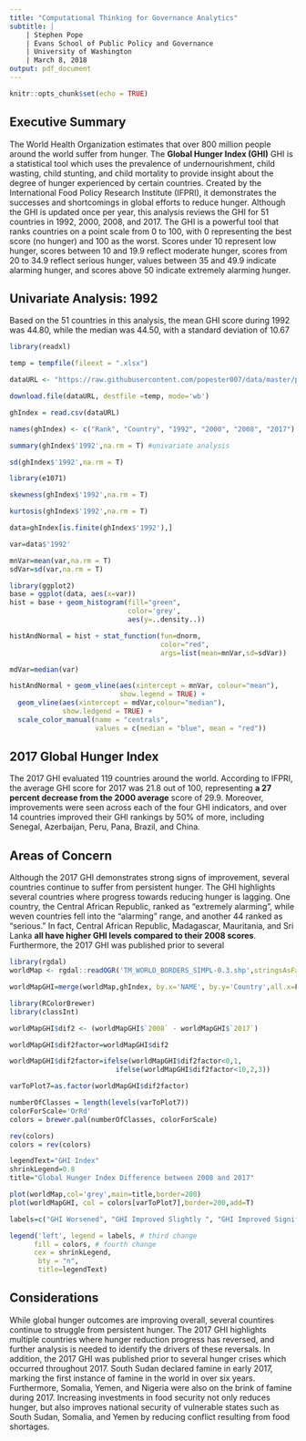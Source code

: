 ```yaml
---
title: "Computational Thinking for Governance Analytics"
subtitle: |
    | Stephen Pope
    | Evans School of Public Policy and Governance
    | University of Washington
    | March 8, 2018
output: pdf_document
---
```


```r
knitr::opts_chunk$set(echo = TRUE)
```

## **Executive Summary**

The World Health Organization estimates that over 800 million people around the world suffer from hunger. The **Global Hunger Index (GHI)** GHI is a statistical tool which uses the prevalence of undernourishment, child wasting, child stunting, and child mortality to provide insight about the degree of hunger experienced by certain countries. Created by the International Food Policy Research Institute (IFPRI), it demonstrates the successes and shortcomings in global efforts to reduce hunger. Although the GHI is updated once per year, this analysis reviews the GHI for 51 countries in 1992, 2000, 2008, and 2017. The GHI is a powerful tool that ranks countries on a point scale from 0 to 100, with 0 representing the best score (no hunger) and 100 as the worst. Scores under 10 represent low hunger, scores between 10 and 19.9 reflect moderate hunger, scores from 20 to 34.9 reflect serious hunger, values between 35 and 49.9 indicate alarming hunger, and scores above 50 indicate extremely alarming hunger. 

## Univariate Analysis: 1992

Based on the 51 countries in this analysis, the mean GHI score during 1992 was 44.80, while the median was 44.50, with a standard deviation of 10.67


```r
library(readxl)
```

```r
temp = tempfile(fileext = ".xlsx")
```

```r
dataURL <- "https://raw.githubusercontent.com/popester007/data/master/project%20data%20GHI.csv"
```

```r
download.file(dataURL, destfile =temp, mode='wb')
```

```r
ghIndex = read.csv(dataURL)
```

```r
names(ghIndex) <- c("Rank", "Country", "1992", "2000", "2008", "2017")
```

```r
summary(ghIndex$'1992',na.rm = T) #univariate analysis
```


```r
sd(ghIndex$'1992',na.rm = T)
```

```r
library(e1071)
```

```r
skewness(ghIndex$'1992',na.rm = T)
```

```r
kurtosis(ghIndex$'1992',na.rm = T)
```

```r
data=ghIndex[is.finite(ghIndex$'1992'),]
```

```r
var=data$'1992'
```

```r
mnVar=mean(var,na.rm = T)
sdVar=sd(var,na.rm = T)
```

```r
library(ggplot2)
base = ggplot(data, aes(x=var))
hist = base + geom_histogram(fill="green",
                             color='grey',
                             aes(y=..density..))
```

```r
histAndNormal = hist + stat_function(fun=dnorm,
                                     color="red",
                                     args=list(mean=mnVar,sd=sdVar))
```

```r
mdVar=median(var)
```

```r
histAndNormal + geom_vline(aes(xintercept = mnVar, colour="mean"),
                           show.legend = TRUE) +
  geom_vline(aes(xintercept = mdVar,colour="median"),
             show.ledgend = TRUE) +
  scale_color_manual(name = "centrals",
                     values = c(median = "blue", mean = "red"))
```
\clearpage

## 2017 Global Hunger Index

The 2017 GHI evaluated 119 countries around the world. According to IFPRI, the average GHI score for 2017 was 21.8 out of 100, representing **a 27 percent decrease from the 2000 average** score of 29.9. Moreover, improvements were seen across each of the four GHI indicators, and over 14 countries improved their GHI rankings by 50% of more, including Senegal, Azerbaijan, Peru, Pana, Brazil, and China.  


## Areas of Concern 
Although the 2017 GHI demonstrates strong signs of improvement, several countries continue to suffer from persistent hunger. The GHI highlights several countries where progress towards reducing hunger is lagging. One country, the Central African Republic, ranked as "extremely alarming", while weven countries fell into the "alarming" range, and another 44 ranked as "serious." In fact, Central African Republic, Madagascar, Mauritania, and Sri Lanka **all have higher GHI levels compared to their 2008 scores**. Furthermore, the 2017 GHI was published prior to several 


```r
library(rgdal)
worldMap <- rgdal::readOGR('TM_WORLD_BORDERS_SIMPL-0.3.shp',stringsAsFactors = F)
```

```r
worldMapGHI=merge(worldMap,ghIndex, by.x='NAME', by.y='Country',all.x=F)
```

```r
library(RColorBrewer)
library(classInt)
```

```r
worldMapGHI$dif2 <- (worldMapGHI$`2008` - worldMapGHI$`2017`)
```


```r
worldMapGHI$dif2factor=worldMapGHI$dif2

worldMapGHI$dif2factor=ifelse(worldMapGHI$dif2factor<0,1,
                          ifelse(worldMapGHI$dif2factor<10,2,3))
```


```r
varToPlot7=as.factor(worldMapGHI$dif2factor)
```

 
```r
numberOfClasses = length(levels(varToPlot7))
colorForScale='OrRd'
colors = brewer.pal(numberOfClasses, colorForScale)
```


```r
rev(colors)
colors = rev(colors)
```


```r
legendText="GHI Index"
shrinkLegend=0.8
title="Global Hunger Index Difference between 2008 and 2017"

plot(worldMap,col='grey',main=title,border=200)
plot(worldMapGHI, col = colors[varToPlot7],border=200,add=T)

labels=c("GHI Worsened", "GHI Improved Slightly ", "GHI Improved Significantly")

legend('left', legend = labels, # third change
      fill = colors, # fourth change
      cex = shrinkLegend, 
       bty = "n",
       title=legendText)
```

## Considerations
While global hunger outcomes are improving overall, several countires continue to struggle from persistent hunger. The 2017 GHI highlights multiple countries where hunger reduction progress has reversed, and further analysis is needed to identify the drivers of these reversals. In addition, the 2017 GHI was published prior to several hunger crises which occurred throughout 2017. South Sudan declared famine in early 2017, marking the first instance of famine in the world in over six years. Furthermore, Somalia, Yemen, and Nigeria were also on the brink of famine during 2017. Increasing investments in food security not only reduces hunger, but also improves national security of vulnerable states such as South Sudan, Somalia, and Yemen by reducing conflict resulting from food shortages.

